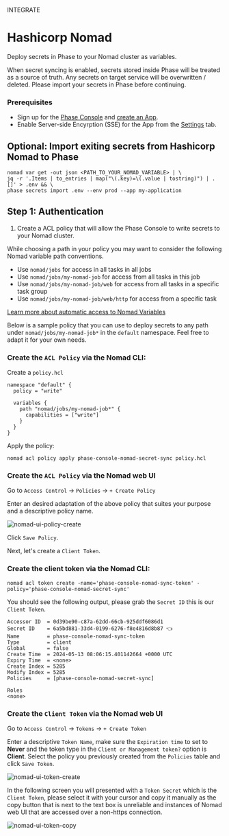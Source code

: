 

<Tag variant="small">INTEGRATE</Tag>

# Hashicorp Nomad

Deploy secrets in Phase to your Nomad cluster as variables.

<Warning>
  When secret syncing is enabled, secrets stored inside Phase will be treated as
  a source of truth. Any secrets on target service will be overwritten /
  deleted. Please import your secrets in Phase before continuing.
</Warning>

### Prerequisites

- Sign up for the [Phase Console](/quickstart) and [create an App](/console/apps#create-an-app).
- Enable Server-side Encyrption (SSE) for the App from the [Settings](/console/apps#settings) tab.

## Optional: Import exiting secrets from Hashicorp Nomad to Phase

```fish
nomad var get -out json <PATH_TO_YOUR_NOMAD_VARIABLE> | \
jq -r '.Items | to_entries | map("\(.key)=\(.value | tostring)") | .[]' > .env && \
phase secrets import .env --env prod --app my-application
```

## Step 1: Authentication

1. Create a ACL policy that will allow the Phase Console to write secrets to your Nomad cluster.

While choosing a path in your policy you may want to consider the following Nomad variable path conventions.

- Use `nomad/jobs` for access in all tasks in all jobs
- Use `nomad/jobs/my-nomad-job` for access from all tasks in this job
- Use `nomad/jobs/my-nomad-job/web` for access from all tasks in a specific task group
- Use `nomad/jobs/my-nomad-job/web/http` for access from a specific task

[Learn more about automatic access to Nomad Variables](https://developer.hashicorp.com/nomad/tutorials/variables/variables-tasks)

Below is a sample policy that you can use to deploy secrets to any path under `nomad/jobs/my-nomad-job*` in the `default` namespace. Feel free to adapt it for your own needs.

### Create the `ACL Policy` via the Nomad CLI:

Create a `policy.hcl`

```hcl
namespace "default" {
  policy = "write"

  variables {
    path "nomad/jobs/my-nomad-job*" {
      capabilities = ["write"]
    }
  }
}
```

Apply the policy:

```fish
nomad acl policy apply phase-console-nomad-secret-sync policy.hcl
```

### Create the `ACL Policy` via the Nomad web UI

Go to `Access Control` -> `Policies` -> `+ Create Policy`

Enter an desired adaptation of the above policy that suites your purpose and a descriptive policy name.

![nomad-ui-policy-create](/assets/images/platform-integrations/hashicorp/nomad/nomad-ui-policy-create.png)

Click `Save Policy`.

Next, let's create a `Client Token`.

### Create the client token via the Nomad CLI:

```fish
nomad acl token create -name='phase-console-nomad-sync-token' -policy='phase-console-nomad-secret-sync'
```

You should see the following output, please grab the `Secret ID` this is our `Client Token`.

```fish
Accessor ID  = 0d39be90-c87a-62dd-66cb-925ddf6086d1
Secret ID    = 6a5bd881-33d4-0199-6276-f8e4816d8b87 👈
Name         = phase-console-nomad-sync-token
Type         = client
Global       = false
Create Time  = 2024-05-13 08:06:15.401142664 +0000 UTC
Expiry Time  = <none>
Create Index = 5285
Modify Index = 5285
Policies     = [phase-console-nomad-secret-sync]

Roles
<none>
```

### Create the `Client Token` via the Nomad web UI

Go to `Access Control` -> `Tokens` -> `+ Create Token`

Enter a descriptive `Token Name`, make sure the `Expiration time` to set to **Never** and the token type in the `Client or Management token?` option is **Client**. Select the policy you previously created from the `Policies` table and click `Save Token`.

![nomad-ui-token-create](/assets/images/platform-integrations/hashicorp/nomad/nomad-ui-token-create.png)

In the following screen you will presented with a `Token Secret` which is the `Client Token`, please select it with your cursor and copy it manually as the copy button that is next to the text box is unreliable and instances of Nomad web UI that are accessed over a non-https connection.

![nomad-ui-token-copy](/assets/images/platform-integrations/hashicorp/nomad/nomad-ui-token-copy.png)
